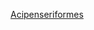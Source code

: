 {{navbox
| name = Petromyzontiformes
| title = 现存的[[七鰓鰻]]物种
| bodyclass = hlist
| state = {{{state<includeonly>|collapsed</includeonly>}}}

| above =
* [[动物界]]
* [[脊索动物门]]
* [[七鳃鳗纲]]
* [[七鰓鰻目]]

| group1 = {{tsl|en|Caspian lamprey||里海七鳃鳗属}}
| list1 =
* {{tsl|en|Caspian lamprey||里海七鳃鳗 (C. wagneri)}}

| group2 = [[双齿七鳃鳗属]]
| list2 =
* {{tsl|en|Carpathian brook lamprey||多瑙河雙齒七鰓鰻 (E. danfordi)}}
* {{tsl|en|Greek lamprey||海倫雙齒七鰓鰻 (E. hellenicus)}}
* {{tsl|en|Eudontomyzon lanceolata||Turkish Brook Lamprey (E. lanceolata)}}
* {{tsl|en|Ukrainian brook lamprey||烏克蘭雙齒七鰓鰻 (E. mariae)}}
* {{tsl|en|Drin Brook Lamprey||Drin Brook Lamprey (E. stankokaramani)}}
* {{tsl|en|Vladykov's lamprey||粗首雙齒七鰓鰻 (E. vladykovi)}}

| group3 = {{tsl|en|Pouched lamprey||囊口七鳃鳗属}}
| list3 =
* [[澳洲囊口七鰓鰻]]（G. australis）

| group4 = [[单鳍七鳃鳗属]]
| list4 =
* {{tsl|en|Ichthyomyzon bdellium||俄亥俄单鳍七鳃鳗 (I. bdellium)}}
* {{tsl|en|Chestnut lamprey||栗色单鳍七鳃鳗 (I. castaneus)}}
* {{tsl|en|Northern Brook Lamprey||北方单鳍七鳃鳗 (I. fossor)}}
* {{tsl|en|Ichthyomyzon gagei||南方单鳍七鳃鳗 (I. gagei)}}
* {{tsl|en|Ichthyomyzon greeleyi||格氏单鳍七鳃鳗 (I. greeleyi)}}
* [[尖端单鳍七鳃鳗]]（I. unicuspis）

| group5 = [[七鳃鳗属]]
| list5 =
* {{tsl|en|Lampetra aepyptera||陡鰭七鰓鰻 (L. aepyptera)}}
* {{tsl|en|Lampetra alaskensis||Alaskan Brook Lamprey (L. alaskensis)}}
* {{tsl|en|Lampetra appendix||American Brook Lamprey (L. appendix)}}
* {{tsl|en|Lampetra ayresii||河七鰓鰻 (L. ayresii)}}
* [[東亞叉牙七鳃鳗]]（''L. camtschatica''）
* [[欧洲七鳃鳗]]（''L. fluviatilis''）
* {{tsl|en|Lampetra folletti||北美七鰓鰻 (L. folletti)}}
* {{tsl|en|Lampetra geminis||雙生七鰓鰻 (L. geminis)}}
* {{tsl|en|Kern brook lamprey||赫氏七鰓鰻 (L. hubbsi)}}
* {{tsl|en|Lampetra lamottei||美洲七鰓鰻 (L. lamottei)}}
* {{tsl|en|Lampetra lethophaga||Pit-Klamath Brook Lamprey (L. lethophaga)}}
* {{tsl|en|Lake lamprey||Vancouver Lamprey (L. macrostoma)}}
* {{tsl|en|Miller Lake lamprey||米勒湖七鰓鰻 (L. minima)}}
* {{tsl|en|Lampetra morii||森氏雙齒七鰓鰻 (L. morii)}}
* {{tsl|en|Lampetra pacifica||太平洋七鰓鰻 (L. pacifica)}}
* {{tsl|en|European brook lamprey||潑氏七鰓鰻 (L. planeri)}}
* {{tsl|en|Lampetra reissneri||远东七鳃鳗 (L. reissneri)}}
* {{tsl|en|Lampetra richardsoni||西方七鰓鰻 (L. richardsoni)}}
* {{tsl|en|Lampetra similis||克拉馬思河七鰓鰻 (L. similis)}}
* {{tsl|en|Lampetra spadicea||Mexican Lamprey (L. spadicea)}}
* {{tsl|en|Pacific lamprey||Pacific Lamprey (L. tridentata)}}

| group6 = [[叉牙七鳃鳗属]]
| list6 =
* {{tsl|en|Lethenteron kessleri||黑尾叉牙七鰓鰻 (L. kessleri)}}
* {{tsl|en|Lethenteron matsubarai||L. matsubarai}}
* {{tsl|en|Lethenteron ninae||L. ninae}}
* {{tsl|en|Lombardy lamprey||贊氏叉牙七鰓鰻 (L. zanandreai)}}

| group7 = [[袋七鳃鳗属]]
| list7 =
* {{tsl|en|Mordacia lapicida||小眼袋七鰓鰻 (M. lapicida)}}
* {{tsl|en|Mordacia mordax||短頭袋七鰓鰻 (M. mordax)}}
* {{tsl|en|Mordacia praecox||早熟袋七鰓鰻 (M. praecox)}}

| group8 = [[海七鳃鳗属]]
| list8 =
* [[海七鳃鳗]]（P. marinus）

}}<noinclude>
{{collapsible option}}

[[Category:魚類模板|Acipenseriformes]]
</noinclude>